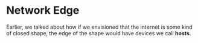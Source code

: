 # Network Edge

Earlier, we talked about how if we envisioned that the internet is some kind of closed shape, the edge of the shape would have devices we call **hosts**.


